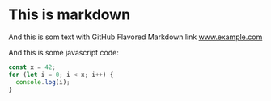 # This is markdown 
And this is som text with GitHub Flavored Markdown link www.example.com

And this is some javascript code:

```javascript
const x = 42;
for (let i = 0; i < x; i++) {
  console.log(i);
}
```